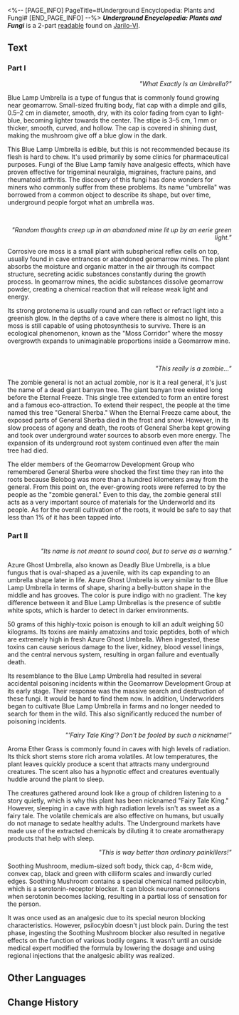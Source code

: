 <%-- [PAGE_INFO]
PageTitle=#Underground Encyclopedia: Plants and Fungi#
[END_PAGE_INFO] --%>
{{Readable Infobox
|id           = 035
|partIds      = 190143;190144
|title        = ''Underground Encyclopedia: Plants and Fungi''
|image        = Item Jarilo-VI Readable 2.png
|world        = Jarilo-VI
|parts        = 2
|author       = <!--to be added-->
|description  = The research report of plant ecology in the Underworld, which mentions that most plants are inedible and unpalatable. Several entries even come with cooking instructions.
|part1        = Part I
|source1      = {{cx|Source missing}}
|part2        = Part II
|source2      = {{cx|Source missing}}
|characters   = 
|factions     = 
}}
'''''Underground Encyclopedia: Plants and Fungi''''' is a 2-part [[readable]] found on [[Jarilo-VI]].
<!--
==Location==
{{Map Embed|<map name>|<marker id>}}
-->
==Text==
===Part I===
{{Size|+2|Blue Lamp Umbrella}}

<div align="right">''"What Exactly Is an Umbrella?"''</div>

Blue Lamp Umbrella is a type of fungus that is commonly found growing near geomarrow. Small-sized fruiting body, flat cap with a dimple and gills, 0.5–2 cm in diameter, smooth, dry, with its color fading from cyan to light-blue, becoming lighter towards the center. The stipe is 3–5 cm, 1 mm or thicker, smooth, curved, and hollow. The cap is covered in shining dust, making the mushroom give off a blue glow in the dark.

This Blue Lamp Umbrella is edible, but this is not recommended because its flesh is hard to chew. It's used primarily by some clinics for pharmaceutical purposes. Fungi of the Blue Lamp family have analgesic effects, which have proven effective for trigeminal neuralgia, migraines, fracture pains, and rheumatoid arthritis. The discovery of this fungi has done wonders for miners who commonly suffer from these problems. Its name "umbrella" was borrowed from a common object to describe its shape, but over time, underground people forgot what an umbrella was.

<br />{{Size|+2|Corrosive Ore Moss}}

<div align="right">''"Random thoughts creep up in an abandoned mine lit up by an eerie green light."''</div>

Corrosive ore moss is a small plant with subspherical reflex cells on top, usually found in cave entrances or abandoned geomarrow mines. The plant absorbs the moisture and organic matter in the air through its compact structure, secreting acidic substances constantly during the growth process. In geomarrow mines, the acidic substances dissolve geomarrow powder, creating a chemical reaction that will release weak light and energy.

Its strong protonema is usually round and can reflect or refract light into a greenish glow. In the depths of a cave where there is almost no light, this moss is still capable of using photosynthesis to survive. There is an ecological phenomenon, known as the "Moss Corridor" where the mossy overgrowth expands to unimaginable proportions inside a Geomarrow mine.

<br />{{Size|+2|Zombie General}}

<div align="right">''"This really is a zombie..."''</div>

The zombie general is not an actual zombie, nor is it a real general, it's just the name of a dead giant banyan tree. The giant banyan tree existed long before the Eternal Freeze. This single tree extended to form an entire forest and a famous eco-attraction. To extend their respect, the people at the time named this tree "General Sherba." When the Eternal Freeze came about, the exposed parts of General Sherba died in the frost and snow. However, in its slow process of agony and death, the roots of General Sherba kept growing and took over underground water sources to absorb even more energy. The expansion of its underground root system continued even after the main tree had died.

The elder members of the Geomarrow Development Group who remembered General Sherba were shocked the first time they ran into the roots because Belobog was more than a hundred kilometers away from the general. From this point on, the ever-growing roots were referred to by the people as the "zombie general." Even to this day, the zombie general still acts as a very important source of materials for the Underworld and its people. As for the overall cultivation of the roots, it would be safe to say that less than 1% of it has been tapped into.

===Part II===
{{Size|+2|Azure Ghost Umbrella}}

<div align="right">''"Its name is not meant to sound cool, but to serve as a warning."''</div>

Azure Ghost Umbrella, also known as Deadly Blue Umbrella, is a blue fungus that is oval-shaped as a juvenile, with its cap expanding to an umbrella shape later in life. Azure Ghost Umbrella is very similar to the Blue Lamp Umbrella in terms of shape, sharing a belly-button shape in the middle and has grooves. The color is pure indigo with no gradient. The key difference between it and Blue Lamp Umbrellas is the presence of subtle white spots, which is harder to detect in darker environments.

50 grams of this highly-toxic poison is enough to kill an adult weighing 50 kilograms. Its toxins are mainly amatoxins and toxic peptides, both of which are extremely high in fresh Azure Ghost Umbrella. When ingested, these toxins can cause serious damage to the liver, kidney, blood vessel linings, and the central nervous system, resulting in organ failure and eventually death.

Its resemblance to the Blue Lamp Umbrella had resulted in several accidental poisoning incidents within the Geomarrow Development Group at its early stage. Their response was the massive search and destruction of these fungi. It would be hard to find them now. In addition, Underworlders began to cultivate Blue Lamp Umbrella in farms and no longer needed to search for them in the wild. This also significantly reduced the number of poisoning incidents.

{{Size|+2|Aroma Ether Grass}}

<div align="right">''"'Fairy Tale King'? Don't be fooled by such a nickname!"''</div>

Aroma Ether Grass is commonly found in caves with high levels of radiation. Its thick short stems store rich aroma volatiles. At low temperatures, the plant leaves quickly produce a scent that attracts many underground creatures. The scent also has a hypnotic effect and creatures eventually huddle around the plant to sleep.

The creatures gathered around look like a group of children listening to a story quietly, which is why this plant has been nicknamed "Fairy Tale King." However, sleeping in a cave with high radiation levels isn't as sweet as a fairy tale. The volatile chemicals are also effective on humans, but usually do not manage to sedate healthy adults. The Underground markets have made use of the extracted chemicals by diluting it to create aromatherapy products that help with sleep.

{{Size|+2|Soothing Mushroom}}

<div align="right">''"This is way better than ordinary painkillers!"''</div>

Soothing Mushroom, medium-sized soft body, thick cap, 4-8cm wide, convex cap, black and green with ciliiform scales and inwardly curled edges. Soothing Mushroom contains a special chemical named psilocybin, which is a serotonin-receptor blocker. It can block neuronal connections when serotonin becomes lacking, resulting in a partial loss of sensation for the person.

It was once used as an analgesic due to its special neuron blocking characteristics. However, psilocybin doesn't just block pain. During the test phase, ingesting the Soothing Mushroom blocker also resulted in negative effects on the function of various bodily organs. It wasn't until an outside medical expert modified the formula by lowering the dosage and using regional injections that the analgesic ability was realized.

<!--
==Trivia==
* 
-->
==Other Languages==
{{Other Languages
|en   = ''Underground Encyclopedia: Plants and Fungi''
|zhs  = 《地底百科：植物和菌类》
|zht  = 《地底百科：植物和菌類》
|ja   = 『地下百科・植物と菌類』
|ko   = ≪지하 백과사전: 식물과 균류≫
|es   = Enciclopedia del Bajomundo: plantas y hongos
|fr   = ''Encyclopédie souterraine&nbsp;: plantes et champignons''
|ru   = Энциклопедия Подземья: Растения и грибы
|th   = "สารานุกรมเมืองด้านล่าง: พืชและเห็ด"
|vi   = "Bách Khoa Dưới Lòng Đất: Thực Vật Và Nấm"
|de   = „Enzyklopädie der Unterwelt: Pflanzen und Pilze“
|id   = "Ensiklopedia Bawah Tanah: Tumbuhan dan Jamur"
|pt   = "Enciclopédia Subterrânea: Plantas e Fungos"
}}

==Change History==
{{Change History|1.0}}